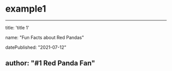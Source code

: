 # example1

---
title: 'title 1'

name: "Fun Facts about Red Pandas"

datePublished: "2021-07-12"

author: "#1 Red Panda Fan"
---
